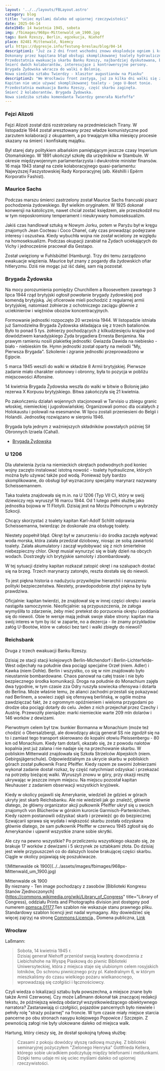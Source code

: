 ```yaml
---
layout: '../../layouts/FBLayout.astro'
category: blog
title: "uciec myślami daleko od upiornej rzeczywistości"
date: 2025-04-14
date1945: 14 kwietnia 1945, sobota
img: /fbimages/968px-Mittenwald_um_1900.jpg
tags: Bank Rzeszy, Berlin, egzekucja, Niehoff
place: 82481 Mittenwald, Niemcy
url: https://dygresje.info/festung-breslau/blog/04-14
description1: "Już za 2 dni front wschodni znowu eksploduje ogniem i krwią. We Wrocławiu walki zamierają, do obsługi artylerii polowej kierowane są nastoletnie dziewczyny. Przez najbliższe 10 dni 6 Armia będzie podejmowała próby przedarcia się przez linie obrony, ale w końcu dostaną rozkaz powstrzymywania się od działań.
Dokonany przez kapitana błąd obsługi skomplikowanej toalety hydraulicznej spowodował zatopienie U-Boota.
Przedostatnia ewakuacja skarbu Banku Rzeszy, najbardziej dyskutowana, bo poważnej części ładunku do dziś (przynajmniej oficjalnie) nie odkryto.
Śmierć dwóch kolaborantów, interesujące i kontrowersyjne persony.
Brygada Żydowska wkracza do walki o Bolonię.
Nowa siedziba sztabu Twierdzy - klasztor augustianów na Piasku"
description2: "We Wrocławiu front zastyga, już za kilka dni walki się zakończą.
Kapitan nie umie używać skomplikowanej toalety - jego U-Boot tonie.
Przedostatnia ewakuacja Banku Rzeszy, część skarbu zaginęła.
Śmierć 2 kolaborantów. Brygada Żydowska.
Nowa siedziba sztabu komendanta Twierdzy generała Niefoffa"
---
```



### Fejzi Alizoti

Fejzi Alizoti został dziś rozstrzelany na przedmieściach Tirany. W listopadzie 1944 został aresztowany przez władze komunistyczne pod zarzutem kolaboracji z okupantem, a po trwającym kilka miesięcy procesie skazany na śmierć i konfiskatę majątku.

<SeeAlso txt="Albania" url="/festung-breslau/article/albania" />

Był starej daty politykiem albańskim pamiętającym jeszcze czasy Imperium Otomańskiego. W 1891 ukończył szkołę dla urzędników w Stambule. W okresie międzywojennym parlamentarzysta i dwukrotnie minister finansów. 16 maja 1943 stanął na czele kolaboracyjnego quasi-parlamentu: Najwyższej Faszystowskiej Rady Korporacyjnej (alb. Këshilli i Epërm Korporativ Fashist).

### Maurice Sachs

Podczas marszu śmierci zastrzelony został Maurice Sachs francuski pisarz pochodzenia żydowskiego. Był wielkim oryginałem. W 1925 dokonał konwersji na katolicyzm, nawet chciał zostać księdzem, ale przeszkodził mu w tym nieposkromiony temperament i nieukrywany homoseksualizm.

Jakiś czas handlował sztuką w Nowym Jorku, potem w Paryżu był w kręgu znajomych Jean Cocteau i Coco Chanel, cały czas prowadząc podejrzane interesy i oszustwa. Kiedy wybuchła wojna nie został wcielony ze względu na homoseksualizm. Podczas okupacji zarabiał na Żydach uciekających do Vichy i jednocześnie pracował dla Gestapo.

Został uwięziony w Fuhlsbüttel (Hamburg). Trzy dni temu zarządzono ewakuacje więzienia. Maurice był znany z pogardy dla żydowskich ofiar hitleryzmu. Dziś nie mogąc już iść dalej, sam nią pozostał.

### Brygada Żydowska

Na mocy porozumienia pomiędzy Churchillem a Rooseveltem zawartego 3 lipca 1944 rząd brytyjski ogłosił powołanie brygady żydowskiej pod komendą brytyjską. Jej oficerowie mieli pochodzić z regularnej armii brytyjskiej, natomiast żołnierze z ochotniczego zaciągu głównie z uciekinierów i więźniów obozów koncentracyjnych.

Formowanie jednostki rozpoczęto 20 września 1944. W listopadzie istniała już Samodzielna Brygada Żydowska składająca się z trzech batalionów. Było to ponad 5 tys. żołnierzy pochodzących z kilkudziesięciu krajów pod dowództwem kanadyjskiego Żyda brygadiera Ernesta Benjamina. Na prawym ramieniu nosili plakietkę jednostki: Gwiazda Dawida na niebiesko - biało - niebieskim tle. Hymn jednostki został oparty na melodii "My, Pierwsza Brygada". Szkolenie i zgranie jednostki przeprowadzono w Egipcie.

5 marca 1945 weszli do walki w składzie 8 Armii brytyjskiej. Pierwsze zadanie miało charakter osłonowy i obronny, była to pozycja w pobliżu miejscowości Alfonsine.

14 kwietnia Brygada Żydowska weszła do walki w bitwie o Bolonię jako rezerwa X Korpusu brytyjskiego. Bitwa zakończyła się 21 kwietnia.

Po zakończeniu działań wojennych stacjonowali w Tarvisio u zbiegu granic włoskiej, niemieckiej i jugosłowiańskiej. Organizowali pomoc dla ocalałych z Holokaustu i polowali na esesmanów. W lipcu zostali przeniesieni do Belgii i Holandii. Jednostkę rozwiązano w sierpniu 1946.

Brygada była jednym z ważniejszych składników powstałych później Sił Obronnych Izraela (Cahal).

- [Brygada Żydowska](https://pl.wikipedia.org/wiki/Brygada_%C5%BBydowska)

### U 1206

Dla ułatwienia życia na niemieckich okrętach podwodnych pod koniec wojny zaczęto instalować istotną nowość - toalety hydrauliczne, których można było używać także pod wodą. Ponieważ były bardzo skomplikowane, do obsługi był wyznaczony specjalny marynarz nazywany Scheissemannem.

Taka toaleta znajdowała się m.in. na U 1206 (Typ VII C), który w swój dziewiczy rejs wyruszył 16 marcu 1944. Od 1 lutego pełni służbę jako jednostka bojowa w 11 Flotylli. Dzisiaj jest na Morzu Północnym u wybrzeży Szkocji.

Chcący skorzystać z toalety kapitan Karl-Adolf Schlitt odprawia Scheissemanna, twierdząc że doskonale zna obsługę toalety.

Niestety popełnił błąd. Okręt był w zanurzeniu i do środka zaczęła wpływać woda morska, która zalała przedział dziobowy, niosąc ze sobą zawartość toalety. Zalała akumulatory i zaczął wydobywać się z nich śmiertelnie niebezpieczny chlor. Okręt musiał wynurzyć się w biały dzień na obcych wodach. Dostrzegły ich brytyjskie samoloty i zbombardowały.

W tej sytuacji dzielny kapitan rozkazał zatopić okręt i na szalupach dostać się na brzeg. Trzech marynarzy zatonęło, reszta dostała się do niewoli.

To jest piękna historia o nadużyciu przywilejów hierarchii i naruszeniu polityki bezpieczeństwa. Niestety, prawdopodobnie zbyt piękna by była prawdziwa.

Oficjalnie: kapitan twierdzi, że znajdował się w innej części okrętu i awaria nastąpiła samoczynnie. Nieoficjalnie: są przypuszczenia, że załoga wymyśliła to zdarzenie, żeby mieć pretekst do porzucenia okrętu i poddania się do niewoli. Obie te wersje mają jednak swoje słabe strony: kapitan ma swój interes w tym by iść w zaparte, no a dezercja - ile znamy przykładów załóg U-Bootów, które w całości bez tarć i walki zbiegły do niewoli?

### Reichsbank

Druga z trzech ewakuacji Banku Rzeszy.

Dzisiaj ze stacji stacji kolejowych Berlin-Michendorf i Berlin-Lichterfelde-West odjechały na południe dwa pociągi specjalne Orzeł (niem. Adler) i Kawka (niem Dohle). Berlin i wszystko, co się w nim znajdowało było nieustannie bombardowane. Chaos panował na całej trasie i nie było bezpiecznego środka komunikacji. Droga na południe do Monachium zajęła dwa tygodnie, w tym czasie zza Odry ruszyła sowiecka ofensywa i dotarła do Berlina. Może właśnie temu, że alianci zachodni przestali się pokazywać nad Berlinem, a sowieci zajęli się ofensywą berlińską, w ogóle można zawdzięczać fakt, że z ogromnym opóźnieniem i wieloma przygodami po drodze oba pociągi dotarły do celu. Jeden z nich przejechał przez Czechy i Austrię. Przewoziły pieniądze: marki niemieckie warte 209 mln dolarów i 146 worków z dewizami.

Pierwotnym celem był tzw. bunkier Bormanna w Monachium (może też chodzić o Obersalzberg), ale dowodzący akcją generał SS nie zgodził się na to i zamiast tego transport skierowano do kopalni ołowiu Pleissenbergu - 80 km od Monachium. Kiedy tam dotarli, okazało się, że z powodu nalotów kopalnia jest już zalana i nie nadaje się na przechowanie skarbu. W pobliskim Mittenwald znajdowała się Szkoła Strzelców Alpejskich (niem. Gebirgsjägerschule). Odpowiedzialnym za ukrycie skarbu w pobliskich górach został pułkownik Franz Pfeiffer. Kiedy razem ze swoimi żołnierzami wykonał zadanie dostał rozkaz, by część natychmiast odzyskać i przekazać na potrzeby bieżącej walki. Wyruszyli znowu w góry, przy okazji resztę ukrywając w jeszcze innym miejscu. Na miejscu pozostał kapitan Neuhauser z zadaniem obserwacji wszystkich kryjówek.

Kiedy w okolicy pojawili się Amerykanie, wiedzieli że gdzieś w górach ukryty jest skarb Reichsbanku. Ale nie wiedzieli jak go znaleźć, głównie dlatego, że główny organizator akcji pułkownik Pfeiffer ukrył się u swoich znajomych von Blücherów w górskim kurorcie Garmisch-Partenkirchen. Kiedy razem postanowili odzyskać skarb i przewieźć go do bezpiecznej Szwajcarii sprawa się wydała i większość skarbu została odzyskana głównie dlatego, że sam pułkownik Pfeiffer w czerwcu 1945 zgłosił się do Amerykanów i ujawnił wszystkie znane sobie skrytki.

Ale czy na pewno wszystkie? Po przeliczeniu wszystkiego okazało się, że brakuje 17 worków z dewizami i 5 skrzynek ze sztabkami złota. Do dzisiaj jest wiele przypuszczeń co do dalszych losów brakującej części skarbu. Ciągle w okolicy pojawiają się poszukiwacze.

<FBBoxImageWrapper>
![Mittenwalde ok 1900](../../assets/images/fbimages/968px-Mittenwald_um_1900.jpg)

Mittenwalde ok 1900<br />
By nieznany - Ten image pochodzący z zasobów [Biblioteki Kongresu Stanów Zjednoczonych](https://commons.wikimedia.org/wiki/Library_of_Congress" title="Library of Congress), oddziału Prints and Photographs division jest dostępny pod numerem [ppmsca.01177](http://hdl.loc.gov/loc.pnp/ppmsca.01177).Ten szablon nie wskazuje stanu prawnego pliku. Standardowy szablon licencji jest nadal wymagany. Aby dowiedzieć się więcej zajrzyj na stronę [Commons:Licencja](https://commons.wikimedia.org/wiki/Commons:Licencja)., Domena publiczna, [Link](https://commons.wikimedia.org/w/index.php?curid=232960)
</FBBoxImageWrapper>

### Wrocław

Laßmann:
>Sobota, 14 kwietnia 1945 r.<br />
>Dzisiaj generał Niehoff przeniósł swoją kwaterę dowodzenia z Liebichshohe na Wyspę Piaskową do piwnic Biblioteki Uniwersyteckiej, która z miejsca staje się ulubionym celem rosyjskich lotników, Do schronu piwnicznego przy pl. Katedralnym 6, w którym mieszkaliśmy do czasu wielkiego pożaru wielkanocnego, wprowadzają się czołgiści i łącznościowcy.

Czyli wiedza o lokalizacji sztabu była powszechna, a miejsce znane było także Armii Czerwonej. Czy może Laßmann dokonał tak znaczącej redakcji tekstu, że późniejszą wiedzą obdarzył wszystkowiedzącego obiektywnego narratora?
Zastanawiają ci czołgiści, pojazdów pancernych było niewiele i pełniły rolę "straży pożarnej" na froncie. W tym czasie miały miejsce starcia pancerne po obu stronach nasypu kolejowego Popowice / Szczepin. Z pewnością załogi nie były ulokowane daleko od miejsca walk.

<SeeAlso txt="Klasztor augustianów na Wyspie Piaskowej" url="/festung-breslau/article/klasztor-augustianow" />

Hartung, który cieszy się, że dostał spokojną tyłową służbę:
>Czasami z pokoju dowódcy słyszę radiową muzykę. Z biblioteki seminaryjnej pożyczyłem "Zielonego Henryka" Gottfrieda Kellera, którego sobie ukradkiem podczytuję między telefonami i meldunkami. Dzięki temu udaje mi się uciec myślami daleko od upiornej rzeczywistości.
